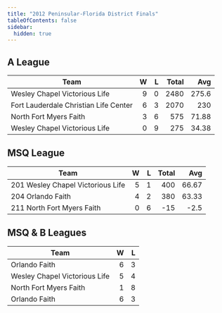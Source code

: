 ```yaml
---
title: "2012 Peninsular-Florida District Finals"
tableOfContents: false
sidebar:
  hidden: true
---
```


## A League

| Team                                  |    W |    L | Total |   Avg |
| ------------------------------------- | ---: | ---: | ----: | ----: |
| Wesley Chapel Victorious Life         |    9 |    0 |  2480 | 275.6 |
| Fort Lauderdale Christian Life Center |    6 |    3 |  2070 |   230 |
| North Fort Myers Faith                |    3 |    6 |   575 | 71.88 |
| Wesley Chapel Victorious Life         |    0 |    9 |   275 | 34.38 |

## MSQ League

| Team                              |    W |    L | Total |   Avg |
| --------------------------------- | ---: | ---: | ----: | ----: |
| 201 Wesley Chapel Victorious Life |    5 |    1 |   400 | 66.67 |
| 204 Orlando Faith                 |    4 |    2 |   380 | 63.33 |
| 211 North Fort Myers Faith        |    0 |    6 |   -15 |  -2.5 |

## MSQ & B Leagues

| Team                          |    W |    L |
| ----------------------------- | ---: | ---: |
| Orlando Faith                 |    6 |    3 |
| Wesley Chapel Victorious Life |    5 |    4 |
| North Fort Myers Faith        |    1 |    8 |
| Orlando Faith                 |    6 |    3 |
